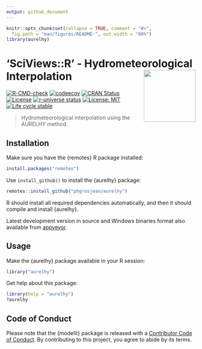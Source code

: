 ```yaml
---
output: github_document
---
```


<!-- README.md is generated from README.Rmd. Please edit that file -->

```r
knitr::opts_chunk$set(collapse = TRUE, comment = "#>",
  fig.path = "man/figures/README-", out.width = "80%")
library(aurelhy)
```

# 'SciViews::R' - Hydrometeorological Interpolation <a href='https://www.sciviews.org/aurelhy'><img src='man/figures/logo.png' align='right' height='138'/></a>

<!-- badges: start -->
[![R-CMD-check](https://github.com/SciViews/aurelhy/actions/workflows/R-CMD-check.yaml/badge.svg)](https://github.com/SciViews/aurelhy/actions/workflows/R-CMD-check.yaml)
[![codeecov](https://codecov.io/gh/SciViews/aurelhy/branch/main/graph/badge.svg?token=6FYPRdhoFJ)](https://codecov.io/gh/SciViews/aurelhy?branch=main)
[![CRAN Status](https://www.r-pkg.org/badges/version/aurelhy)](https://cran.r-project.org/package=aurelhy) [![License](https://img.shields.io/badge/license-GPL-blue.svg)](https://www.gnu.org/licenses/gpl-3.0.html)
[![r-universe status](https://sciviews.r-universe.dev/badges/aurelhy)](https://sciviews.r-universe.dev/aurelhy)
[![License: MIT](https://img.shields.io/badge/License-MIT-yellow.svg)](https://opensource.org/licenses/MIT)
[![Life cycle stable](https://img.shields.io/badge/lifecycle-stable-brightgreen.svg)](https://www.tidyverse.org/lifecycle/#stable)
<!-- badges: end -->

> Hydrometeorological interpolation using the AURELHY method.

## Installation

Make sure you have the {remotes} R package installed:

``` r
install.packages("remotes")
```

Use `install_github()` to install the {aurelhy} package:

``` r
remotes::install_github("phgrosjean/aurelhy")
```

R should install all required dependencies automatically, and then it should compile and install {aurelhy}.

Latest development version in source and Windows binaries format also available from [appveyor](https://ci.appveyor.com/project/phgrosjean/aurelhy/build/artifacts).

## Usage

Make the {aurelhy} package available in your R session:

``` r
library("aurelhy")
```

Get help about this package:

``` r
library(help = "aurelhy")
?aurelhy
```

## Code of Conduct

Please note that the {modelit} package is released with a [Contributor Code of Conduct](https://contributor-covenant.org/version/2/1/CODE_OF_CONDUCT.html). By contributing to this project, you agree to abide by its terms.
